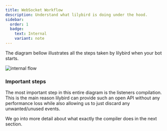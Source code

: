 ```yaml
---
title: WebSocket Workflow
description: Understand what lilybird is doing under the hood.
sidebar:
  order: 1
  badge:
    text: Internal
    variant: note
---
```



The diagram bellow illustrates all the steps taken by lilybird when your bot starts.

<Image src={workflowDiagram} alt="internal flow"/>

### Important steps

The most important step in this entire diagram is the listeners compilation. This is the main reason lilybird can provide such an open API without any performance loss while also allowing us to just discard any unwanted/unused events.

We go into more detail about what exactly the compiler does in the next section.